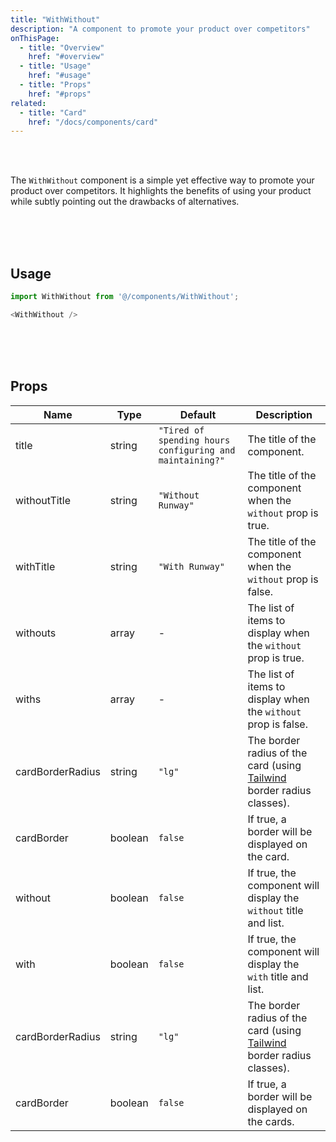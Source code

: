 ```yaml
---
title: "WithWithout"
description: "A component to promote your product over competitors"
onThisPage:
  - title: "Overview"
    href: "#overview"
  - title: "Usage"
    href: "#usage"
  - title: "Props"
    href: "#props"
related:
  - title: "Card"
    href: "/docs/components/card"
---
```


<div id="overview" />

<br />

<div className="flex flex-col w-full items-center justify-center gap-8">
    <WithWithout />
</div>

<br />

The `WithWithout` component is a simple yet effective way to promote your product over competitors. It highlights the benefits of using your product while subtly pointing out the drawbacks of alternatives.

<br />
<br />
<br />
<Divider />
<div id="usage" />

## Usage

```js
import WithWithout from '@/components/WithWithout';

<WithWithout />
```

<br />
<br />
<br />
<Divider />

<div id="props" />

## Props

| Name             | Type    | Default                                                  | Description                                                                                      |
|------------------|---------|----------------------------------------------------------|--------------------------------------------------------------------------------------------------|
| title            | string  | `"Tired of spending hours configuring and maintaining?"` | The title of the component.                                                                      |
| withoutTitle     | string  | `"Without Runway"`                                       | The title of the component when the `without` prop is true.                                      |
| withTitle        | string  | `"With Runway"`                                          | The title of the component when the `without` prop is false.                                     |
| withouts         | array   | -                                                        | The list of items to display when the `without` prop is true.                                    |
| withs            | array   | -                                                        | The list of items to display when the `without` prop is false.                                   |
| cardBorderRadius | string  | `"lg"`                                                   | The border radius of the card (using [Tailwind](https://tailwindcss.com) border radius classes). |
| cardBorder       | boolean | `false`                                                  | If true, a border will be displayed on the card.                                                 |
| without          | boolean | `false`                                                  | If true, the component will display the `without` title and list.                                |
| with             | boolean | `false`                                                  | If true, the component will display the `with` title and list.                                   |
| cardBorderRadius | string  | `"lg"`                                                   | The border radius of the card (using [Tailwind](https://tailwindcss.com) border radius classes). |
| cardBorder       | boolean | `false`                                                  | If true, a border will be displayed on the cards.                                                |